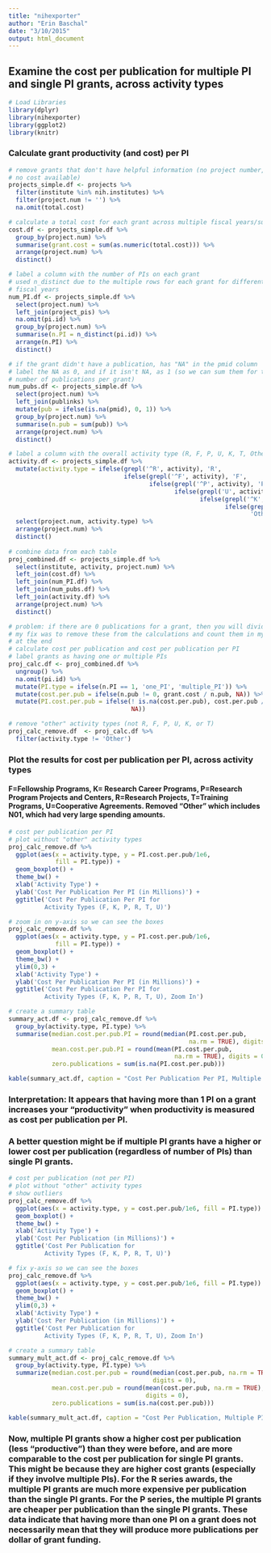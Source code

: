 ```yaml
---
title: "nihexporter"
author: "Erin Baschal"
date: "3/10/2015"
output: html_document
---
```


## Examine the cost per publication for multiple PI and single PI grants, across activity types


```r
# Load Libraries
library(dplyr)
library(nihexporter)
library(ggplot2)
library(knitr)
```


### Calculate grant productivity (and cost) per PI

```r
# remove grants that don't have helpful information (no project number,
# no cost available)
projects_simple.df <- projects %>%
  filter(institute %in% nih.institutes) %>%
  filter(project.num != '') %>%
  na.omit(total.cost)

# calculate a total cost for each grant across multiple fiscal years/supplements
cost.df <- projects_simple.df %>%
  group_by(project.num) %>%
  summarise(grant.cost = sum(as.numeric(total.cost))) %>%
  arrange(project.num) %>%
  distinct()

# label a column with the number of PIs on each grant
# used n_distinct due to the multiple rows for each grant for different
# fiscal years
num_PI.df <- projects_simple.df %>%
  select(project.num) %>%
  left_join(project_pis) %>%
  na.omit(pi.id) %>%
  group_by(project.num) %>%
  summarise(n.PI = n_distinct(pi.id)) %>%
  arrange(n.PI) %>%
  distinct()

# if the grant didn't have a publication, has "NA" in the pmid column
# label the NA as 0, and if it isn't NA, as 1 (so we can sum them for the
# number of publications per grant)
num_pubs.df <- projects_simple.df %>%
  select(project.num) %>%
  left_join(publinks) %>%
  mutate(pub = ifelse(is.na(pmid), 0, 1)) %>%
  group_by(project.num) %>%
  summarise(n.pub = sum(pub)) %>%
  arrange(project.num) %>%
  distinct()

# label a column with the overall activity type (R, F, P, U, K, T, Other)
activity.df <- projects_simple.df %>%
  mutate(activity.type = ifelse(grepl('^R', activity), 'R', 
                                ifelse(grepl('^F', activity), 'F', 
                                       ifelse(grepl('^P', activity), 'P', 
                                              ifelse(grepl('U', activity), 'U', 
                                                     ifelse(grepl('^K', activity), 'K', 
                                                            ifelse(grepl('^T', activity), 'T',
                                                                   'Other'))))))) %>%
  select(project.num, activity.type) %>%
  arrange(project.num) %>%
  distinct()
    
# combine data from each table
proj_combined.df <- projects_simple.df %>%
  select(institute, activity, project.num) %>%
  left_join(cost.df) %>%
  left_join(num_PI.df) %>%
  left_join(num_pubs.df) %>%
  left_join(activity.df) %>%
  arrange(project.num) %>%
  distinct()

# problem: if there are 0 publications for a grant, then you will divide by 0
# my fix was to remove these from the calculations and count them in my table 
# at the end
# calculate cost per publication and cost per publication per PI
# label grants as having one or multiple PIs
proj_calc.df <- proj_combined.df %>%
  ungroup() %>%
  na.omit(pi.id) %>%
  mutate(PI.type = ifelse(n.PI == 1, 'one_PI', 'multiple_PI')) %>%
  mutate(cost.per.pub = ifelse(n.pub != 0, grant.cost / n.pub, NA)) %>%
  mutate(PI.cost.per.pub = ifelse(! is.na(cost.per.pub), cost.per.pub / n.PI, 
                                  NA))

# remove "other" activity types (not R, F, P, U, K, or T)
proj_calc_remove.df  <- proj_calc.df %>%
  filter(activity.type != 'Other')
```


### Plot the results for cost per publication per PI, across activity types

#### F=Fellowship Programs, K= Research Career Programs, P=Research Program Projects and Centers, R=Research Projects, T=Training Programs, U=Cooperative Agreements.  Removed "Other" which includes N01, which had very large spending amounts.

```r
# cost per publication per PI
# plot without "other" activity types
proj_calc_remove.df %>%
  ggplot(aes(x = activity.type, y = PI.cost.per.pub/1e6, 
             fill = PI.type)) +
  geom_boxplot() +
  theme_bw() +
  xlab('Activity Type') +
  ylab('Cost Per Publication Per PI (in Millions)') +
  ggtitle('Cost Per Publication Per PI for 
          Activity Types (F, K, P, R, T, U)')

# zoom in on y-axis so we can see the boxes
proj_calc_remove.df %>%
  ggplot(aes(x = activity.type, y = PI.cost.per.pub/1e6, 
             fill = PI.type)) +
  geom_boxplot() +
  theme_bw() +
  ylim(0,3) +
  xlab('Activity Type') +
  ylab('Cost Per Publication Per PI (in Millions)') +
  ggtitle('Cost Per Publication Per PI for 
          Activity Types (F, K, P, R, T, U), Zoom In')

# create a summary table
summary_act.df <- proj_calc_remove.df %>%
  group_by(activity.type, PI.type) %>%
  summarise(median.cost.per.pub.PI = round(median(PI.cost.per.pub, 
                                                  na.rm = TRUE), digits = 0), 
            mean.cost.per.pub.PI = round(mean(PI.cost.per.pub, 
                                              na.rm = TRUE), digits = 0), 
            zero.publications = sum(is.na(PI.cost.per.pub)))

kable(summary_act.df, caption = "Cost Per Publication Per PI, Multiple PI vs Single PI Grants, by Activity")

```

### Interpretation: It appears that having more than 1 PI on a grant increases your "productivity" when productivity is measured as cost per publication per PI.


### A better question might be if multiple PI grants have a higher or lower cost per publication (regardless of number of PIs) than single PI grants.

```r
# cost per publication (not per PI)
# plot without "other" activity types
# show outliers
proj_calc_remove.df %>%
  ggplot(aes(x = activity.type, y = cost.per.pub/1e6, fill = PI.type)) +
  geom_boxplot() +
  theme_bw() +
  xlab('Activity Type') +
  ylab('Cost Per Publication (in Millions)') +
  ggtitle('Cost Per Publication for 
          Activity Types (F, K, P, R, T, U)')

# fix y-axis so we can see the boxes
proj_calc_remove.df %>%
  ggplot(aes(x = activity.type, y = cost.per.pub/1e6, fill = PI.type)) +
  geom_boxplot() +
  theme_bw() +
  ylim(0,3) +
  xlab('Activity Type') +
  ylab('Cost Per Publication (in Millions)') +
  ggtitle('Cost Per Publication for 
          Activity Types (F, K, P, R, T, U), Zoom In')

# create a summary table
summary_mult_act.df <- proj_calc_remove.df %>%
  group_by(activity.type, PI.type) %>%
  summarize(median.cost.per.pub = round(median(cost.per.pub, na.rm = TRUE),
                                        digits = 0), 
            mean.cost.per.pub = round(mean(cost.per.pub, na.rm = TRUE), 
                                      digits = 0), 
            zero.publications = sum(is.na(cost.per.pub)))

kable(summary_mult_act.df, caption = "Cost Per Publication, Multiple PI vs Single PI Grants, by Activity")
```

### Now, multiple PI grants show a higher cost per publication (less "productive") than they were before, and are more comparable to the cost per publication for single PI grants.  This might be because they are higher cost grants (especially if they involve multiple PIs).  For the R series awards, the multiple PI grants are much more expensive per publication than the single PI grants. For the P series, the multiple PI grants are cheaper per publication than the single PI grants.  These data indicate that having more than one PI on a grant does not necessarily mean that they will produce more publications per dollar of grant funding.
